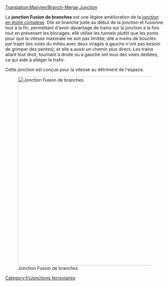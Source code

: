 [[Translation:Main/en/Branch-Merge Junction]]
{{en/-}}{{fr/Menu de Croisements}}

La '''jonction Fusion de branches''' est une légère amélioration de la [[Main/fr/Jonction en étoile complexe|jonction en étoile complexe]]. Elle se branche juste au début de la jonction et fusionne tout à la fin, permettant d'avoir davantage de trains sur la jonction à la fois tout en prévenant les blocages; elle utilise les tunnels plutôt que les ponts pour que la vitesse maximale ne soit pas limitée; elle a moins de boucles par trajet (les voies du milieu avec deux virages à gauche n'ont pas besoin de grimper des pentes); et elle a aussi un chemin plus direct.
Les trains allant tout droit, tournant à droite ou à gauche ont tous des voies dédiées, ce qui aide à alléger le trafic.

Cette jonction est conçue pour la vitesse au détriment de l'espace.

[[File:en/Branch-Merge Junction.png|none|thumb|600px|Jonction Fusion de branches]]

{{Template:Critère de jonction/Fr|Cher|4|1|0|1|1|1|0|1|0|0|0||Les trains en panne n'affectent qu'une seule voie.|
*Traite un grand nombre de trains à la fois
*Virages très serrés, ce qui peut affecter la vitesse
*Zone: 19 x 19
}}

[[Category:fr/Jonctions ferroviaires]]